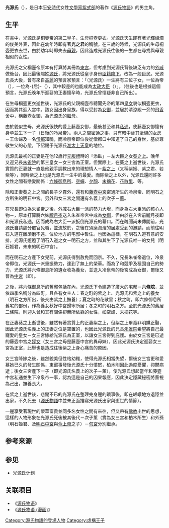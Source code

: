 {{article issues|
{{Unreferenced|time=2010-07-23}}
{{Expand Japanese|光源氏}}
}}

{{Infobox character
| colour     = 
| name       = 光源氏
| image      = [[File:Genji_emaki_01003_013.jpg|300px]]
| caption    =上图中间坐者即为光源氏，出自《[[源氏物语绘卷|源氏物语绘卷]]》第三十九帖“御法”
| first      =《[[源氏物語|源氏物語]]》第一帖「桐壺」
| last       =《源氏物語》第四十帖「幻」
| cause      = 
| nickname   = 
| alias      = 光之君
| species    = 
| gender     = 男
| age        = 
| born       = |birthplace=京都
| death      = 
| occupation = 
| title      = 
| family     = 父：[[桐壺帝|桐壺帝]]<br>母：[[桐壺更衣|桐壺更衣]]
| spouse     = 正妻：[[葵之上|葵之上]]、[[紫之上|紫之上]]、女三宮<br />侧室：明石之方
| domesticpartner = 
| significantother = 情人：[[藤壺中宮|藤壺中宮]]、花散里、空蝉、<br />夕颜、末摘花、胧月夜、[[六条御息所|六条御息所]] 等
| children   = 子：夕霧、{{Tsl|ja|冷泉帝}}<br>女：明石中宮
| relatives  = 兄：[[朱雀帝|朱雀帝]]
| episode    = 
| portrayer  = 
| creator    = [[紫式部|紫式部]]|religion=佛教|nationality=日本
}}
'''光源氏'''（{{jpn|j=光 源氏|hg= ひかる げんじ|rm= Hikaru Genji}}），是日本[[平安時代|平安時代]]女性[[文學家|文學家]][[紫式部|紫式部]]的著作《[[源氏物語|源氏物語]]》的男主角。

== 生平 ==

在書中，光源氏是[[桐壺帝|桐壺帝]]的第二[[皇子|皇子]]，生母[[桐壺更衣|桐壺更衣]]。光源氏天生即有著光輝燦爛的俊美外表，因此在幼年時即有著'''光之君'''的稱號。在三歲的時候，光源氏的生母桐壺更衣去世，由於幼年時即失去[[母親|母親]]，因此造成光源氏往後的一生都在尋找與母親相似的女性。

光源氏之父桐壺帝原本有打算將其冊為[[東宮|東宮]]，但考慮到光源氏背後缺乏有力的[[外戚|外戚]]做後台，因此最後賜姓[[源氏|源氏]]，將光源氏從皇子身份[[臣籍降下|臣籍降下]]，改為一般臣民。光源氏長大後，曾有來自[[高麗|高麗]]的預言家預言：「（光源氏）一生將有三位子女，一位為帝（{{Tsl|ja|冷泉帝}}），一位為-{后}-（{{Tsl|ja|明石の姫君|明石中宮}}），其中較差的也能成為[[太政大臣|太政大臣]]（{{Tsl|ja|夕霧 (源氏物語)#人物の夕霧|夕霧 (源氏物語)|夕霧}}）」。（往後也是根據這個預言，光源氏晚年所迎娶的正妻{{Tsl|ja|女三宮}}懷孕時，光源氏曾懷疑非自己所出）。

在生母桐壺更衣逝世後，光源氏的父親桐壺帝聽聞先帝的第四[[皇女|皇女]]貌似桐壺更衣，因而將其迎入宮中。該女因出身皇族，得以受封為[[女御|女御]]，並居於清涼殿一旁的[[飛香舍|飛香舍]]中，稱[[藤壺中宮|藤壺女御]]，為光源氏的[[繼母|繼母]]。

由於貌似生母，光源氏很快的愛上藤壺女御，最後甚至和其[[私通|私通]]，使藤壺女御懷有身孕並生下一子（日後的冷泉帝）。兩人之間密通之事，只有暗中替其牽線的[[女房|女房]]－王命婦及一名[[僧都|僧都]]知曉，而冷泉帝即位後從僧都口中知道了自己的身世，基於尊敬生父的心態，下詔賜予光源氏[[准太上天皇|准太上天皇]]的地位。

光源氏最初的正妻是在他12歲行[[元服禮|元服禮]]時的「添臥」－左大臣之女[[葵之上|葵之上]]。晚年又迎兄長[[朱雀帝|朱雀院]]的第三皇女－女三宮為正室。但實際上，在葵之上逝世後，光源氏實質的正妻就一直是他親手調教出來的理想情人－[[紫之上|紫之上]]（又稱紫姬、紫之君、若紫等），同時紫之上也是光源氏一生中的最愛。而除紫之上以外，光源氏還同許多女性之間有戀愛關係：[[六條御息所|六條御息所]]、[[空蟬|空蟬]]、[[夕顏|夕顏]]、[[末摘花|末摘花]]、[[花散里|花散里]]、{{Tsl|ja|明石の御方|明石之方}}等。

除和正妻葵之上之間的長子夕霧外，還有和[[藤壺中宮|藤壺中宮]]密通所生的冷泉帝、同明石之方所生的明石中宮。另外和女三宮之間還有名義上的次子－[[薰|薰]]。

在兄長即位為朱雀帝之後，[[外戚|外戚]]右大臣一派的勢力大增，而身為右大臣派的核心人物－{{Tsl|ja|弘徽殿女御|弘徽殿太后}}，原本打算將六妹[[朧月夜|朧月夜]]送入朱雀帝宮中成為[[女御|女御]]，但由於在入宮前朧月夜即和光源氏私通，因而成為右大臣一派扳倒光源氏的藉口。而在醜聞尚未傳開前，光源氏自請處分罷官免職，並流放於{{Tsl|ja|須磨}}，之後在須磨海濱的居處受到{{Tsl|ja|明石入道}}的邀請，而前往明石入道在離須磨不遠、位於{{Tsl|ja|明石}}地方的宅邸中暫住。也因為這樣，在明石入道有意的安排，光源氏邂逅了明石入道之女－明石之方，並和其生下了光源氏唯一的女兒（明石姬君，未來的明石中宮）。

而在明石之方產下女兒前，光源氏得到赦免而回京。不久，兄長朱雀帝退位，冷泉帝即位，光源氏一派重振勢力，達到了無上的榮華。而為了和{{Tsl|ja|頭中将|頭中將}}競爭及穩固自己的勢力，光源氏將六條御息所的遺女收為養女，並送入冷泉帝的後宮成為女御，爾後又晉為[[中宮|中宮]]（即{{Tsl|ja|秋好中宮}}）。

之後，將六條御息所的舊邸包括在內，光源氏下令建造了廣大的宅邸－'''六條院'''，並依四季名稱分為四町，且各有女主人：春之町的紫之上、光源氏和紫之上的養女{{Tsl|ja|明石の姫君|明石姬君}}（明石之方所出，後交由紫之上撫養）；夏之町的花散里；秋之町，即六條御息所舊宅的部份，作為養女秋好中宮歸寧所居；冬之町的明石之方。至於光源氏的舊居二條院，則迎入曾和其有關係卻無所依靠的女性，如空蟬、末摘花等。

在正妻葵之上逝世後，雖然有著實質上的正妻紫之上，但紫之上畢竟非明媒正娶，因此光源氏名義上的正妻之位是空置的，也因此光源氏的兄長[[朱雀帝|朱雀院]]希望將自己最寵愛的皇女－女三宮嫁給光源氏為正室，以讓女三宮得到庇護。由於女三宮是已逝的藤壺中宮之[[姪女|姪女]]（女三宮之母是藤壺中宮的異母妹），因此光源氏決定迎娶女三宮為正室，此舉也是造成往後紫之上身心痛苦的原因。

女三宮降嫁之後，雖然貌美但性格幼稚，使得光源氏相當失望，爾後女三宮更和愛慕她已久的{{Tsl|ja|柏木 (源氏物語)#人物|柏木 (源氏物語)|柏木}}發生關係，東窗事發後光源氏十分憤怒，柏木則因此過度憂懼，抑鬱病逝；後女三宮產下一子（即光源氏名義上的次子－薰），使光源氏想起當年和藤壺中宮私通並生下冷泉帝一事，認為這是自己的因果報應，因此決定隱藏秘密將薰視為己出，撫養長大。

在紫之上逝世後，悲慟不已的光源氏在整理完身邊的瑣事後，即在嵯峨地方退隱並出家，不久死去（[[源氏物語|源氏物語]]中並未正面描寫光源氏出家與逝世的情節）。

一邊享受著現世的榮華富貴並同多名女性之間有來往，但又帶有[[佛教|佛教]]出世的思想，這樣的人物形象在光源氏死後被其後代－次子薰（實為女三宮和柏木所生）和外孫（明石姬君、及[[明石中宮|明石中宮]]與[[今上帝|今上帝]]之子）－[[匂宮|匂宮]]分別繼承。

== 参考来源 ==
==参见==
*[[光源氏计划|光源氏计划]]
==关联项目==
*《[[源氏物语|源氏物语]]》
*《[[源氏物语_(漫画)|源氏物语 (漫画)]]》
{{源氏物語}}
{{DEFAULTSORT:Hikaru Genji}}
[[Category:源氏物語的登場人物|Category:源氏物語的登場人物]]
[[Category:虛構王子|Category:虛構王子]]